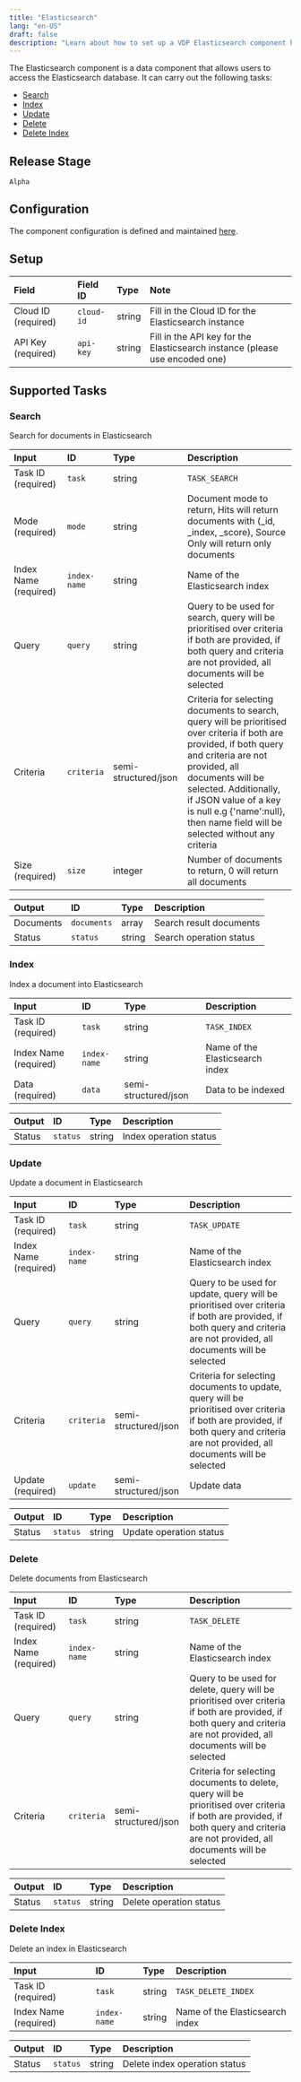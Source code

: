 ```yaml
---
title: "Elasticsearch"
lang: "en-US"
draft: false
description: "Learn about how to set up a VDP Elasticsearch component https://github.com/instill-ai/instill-core"
---
```


The Elasticsearch component is a data component that allows users to access the Elasticsearch database.
It can carry out the following tasks:

- [Search](#search)
- [Index](#index)
- [Update](#update)
- [Delete](#delete)
- [Delete Index](#delete-index)



## Release Stage

`Alpha`



## Configuration

The component configuration is defined and maintained [here](https://github.com/instill-ai/component/blob/main/application/elasticsearch/v0/config/definition.json).




## Setup


| Field | Field ID | Type | Note |
| :--- | :--- | :--- | :--- |
| Cloud ID (required) | `cloud-id` | string | Fill in the Cloud ID for the Elasticsearch instance |
| API Key (required) | `api-key` | string | Fill in the API key for the Elasticsearch instance (please use encoded one) |




## Supported Tasks

### Search

Search for documents in Elasticsearch


| Input | ID | Type | Description |
| :--- | :--- | :--- | :--- |
| Task ID (required) | `task` | string | `TASK_SEARCH` |
| Mode (required) | `mode` | string | Document mode to return, Hits will return documents with (_id, _index, _score), Source Only will return only documents |
| Index Name (required) | `index-name` | string | Name of the Elasticsearch index |
| Query | `query` | string | Query to be used for search, query will be prioritised over criteria if both are provided, if both query and criteria are not provided, all documents will be selected |
| Criteria | `criteria` | semi-structured/json | Criteria for selecting documents to search, query will be prioritised over criteria if both are provided, if both query and criteria are not provided, all documents will be selected. Additionally, if JSON value of a key is null e.g \{'name':null\}, then name field will be selected without any criteria |
| Size (required) | `size` | integer | Number of documents to return, 0 will return all documents |



| Output | ID | Type | Description |
| :--- | :--- | :--- | :--- |
| Documents | `documents` | array | Search result documents |
| Status | `status` | string | Search operation status |






### Index

Index a document into Elasticsearch


| Input | ID | Type | Description |
| :--- | :--- | :--- | :--- |
| Task ID (required) | `task` | string | `TASK_INDEX` |
| Index Name (required) | `index-name` | string | Name of the Elasticsearch index |
| Data (required) | `data` | semi-structured/json | Data to be indexed |



| Output | ID | Type | Description |
| :--- | :--- | :--- | :--- |
| Status | `status` | string | Index operation status |






### Update

Update a document in Elasticsearch


| Input | ID | Type | Description |
| :--- | :--- | :--- | :--- |
| Task ID (required) | `task` | string | `TASK_UPDATE` |
| Index Name (required) | `index-name` | string | Name of the Elasticsearch index |
| Query | `query` | string | Query to be used for update, query will be prioritised over criteria if both are provided, if both query and criteria are not provided, all documents will be selected |
| Criteria | `criteria` | semi-structured/json | Criteria for selecting documents to update, query will be prioritised over criteria if both are provided, if both query and criteria are not provided, all documents will be selected |
| Update (required) | `update` | semi-structured/json | Update data |



| Output | ID | Type | Description |
| :--- | :--- | :--- | :--- |
| Status | `status` | string | Update operation status |






### Delete

Delete documents from Elasticsearch


| Input | ID | Type | Description |
| :--- | :--- | :--- | :--- |
| Task ID (required) | `task` | string | `TASK_DELETE` |
| Index Name (required) | `index-name` | string | Name of the Elasticsearch index |
| Query | `query` | string | Query to be used for delete, query will be prioritised over criteria if both are provided, if both query and criteria are not provided, all documents will be selected |
| Criteria | `criteria` | semi-structured/json | Criteria for selecting documents to delete, query will be prioritised over criteria if both are provided, if both query and criteria are not provided, all documents will be selected |



| Output | ID | Type | Description |
| :--- | :--- | :--- | :--- |
| Status | `status` | string | Delete operation status |






### Delete Index

Delete an index in Elasticsearch


| Input | ID | Type | Description |
| :--- | :--- | :--- | :--- |
| Task ID (required) | `task` | string | `TASK_DELETE_INDEX` |
| Index Name (required) | `index-name` | string | Name of the Elasticsearch index |



| Output | ID | Type | Description |
| :--- | :--- | :--- | :--- |
| Status | `status` | string | Delete index operation status |







